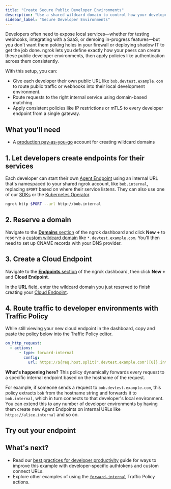 ```yaml
---
title: "Create Secure Public Developer Environments"
description: "Use a shared wildcard domain to control how your developers expose their services, route requests to the right local service, and apply centralized traffic policies like auth or IP restrictions."
sidebar_label: "Secure Developer Environments"
---
```



Developers often need to expose local services—whether for testing webhooks, integrating with a SaaS, or demoing in-progress features—but you don't want them poking holes in your firewall or deploying shadow IT to get the job done.
ngrok lets you define exactly how your peers can create these public developer environments, then apply policies like authentication across them consistently.

With this setup, you can:

- Give each developer their own public URL like `bob.devtest.example.com` to route public traffic or webhooks into their local development environment.
- Route requests to the right internal service using domain-based matching.
- Apply consistent policies like IP restrictions or mTLS to every developer endpoint from a single gateway.

## What you'll need

- A [production pay-as-you-go](/docs/pricing-limits/) account for creating wildcard domains

## 1. Let developers create endpoints for their services

Each developer can start their own [Agent Endpoint](/docs/universal-gateway/agent-endpoints) using an internal URL that's namespaced to your shared ngrok account, like `bob.internal`, replacing `$PORT` based on where their service listens.
They can also use one of our [SDKs](/docs/agent-sdks) or the [Kubernetes Operator](/docs/k8s).

```bash
ngrok http $PORT --url http://bob.internal
```

## 2. Reserve a domain

Navigate to the [**Domains** section](https://dashboard.ngrok.com/domains) of the ngrok dashboard and click **New +** to reserve a [custom wildcard domain](/docs/universal-gateway/custom-domains/) like `*.devtest.example.com`.
You'll then need to set up CNAME records with your DNS provider.

## 3. Create a Cloud Endpoint

Navigate to the [**Endpoints** section](https://dashboard.ngrok.com/endpoints?sortBy=updatedAt&orderBy=desc) of the ngrok dashboard, then click **New +** and **Cloud Endpoint**.

In the **URL** field, enter the wildcard domain you just reserved to finish creating your [Cloud Endpoint](/docs/universal-gateway/cloud-endpoints/).

## 4. Route traffic to developer environments with Traffic Policy

While still viewing your new cloud endpoint in the dashboard, copy and paste the policy below into the Traffic Policy editor.

```yaml
on_http_request:
  - actions:
      - type: forward-internal
        config:
          url: https://${req.host.split(".devtest.example.com")[0]}.internal
```

**What's happening here?** This policy dynamically forwards every request to a specific internal endpoint based on the hostname of the request.

For example, if someone sends a request to `bob.devtest.example.com`, this policy extracts `bob` from the hostname string and forwards it to `bob.internal`, which in turn connects to that developer's local environment. You can extend this to any number of developer environments by having them create new Agent Endpoints on internal URLs like `https://alice.internal` and so on.

## Try out your endpoint

<TryOut />

## What's next?

- Read our [best practices for developer productivity](/docs/guides/security-dev-productivity/) guide for ways to improve this example with developer-specific authtokens and custom connect URLs.
- Explore other examples of using the [`forward-internal`](/docs/traffic-policy/actions/forward-internal/#examples) Traffic Policy actions.

<Back />
